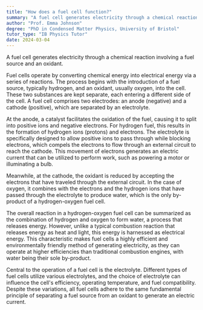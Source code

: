 ```yaml
---
title: "How does a fuel cell function?"
summary: "A fuel cell generates electricity through a chemical reaction between a fuel source and an oxidant."
author: "Prof. Emma Johnson"
degree: "PhD in Condensed Matter Physics, University of Bristol"
tutor_type: "IB Physics Tutor"
date: 2024-03-04
---
```


A fuel cell generates electricity through a chemical reaction involving a fuel source and an oxidant.

Fuel cells operate by converting chemical energy into electrical energy via a series of reactions. The process begins with the introduction of a fuel source, typically hydrogen, and an oxidant, usually oxygen, into the cell. These two substances are kept separate, each entering a different side of the cell. A fuel cell comprises two electrodes: an anode (negative) and a cathode (positive), which are separated by an electrolyte.

At the anode, a catalyst facilitates the oxidation of the fuel, causing it to split into positive ions and negative electrons. For hydrogen fuel, this results in the formation of hydrogen ions (protons) and electrons. The electrolyte is specifically designed to allow positive ions to pass through while blocking electrons, which compels the electrons to flow through an external circuit to reach the cathode. This movement of electrons generates an electric current that can be utilized to perform work, such as powering a motor or illuminating a bulb.

Meanwhile, at the cathode, the oxidant is reduced by accepting the electrons that have traveled through the external circuit. In the case of oxygen, it combines with the electrons and the hydrogen ions that have passed through the electrolyte to produce water, which is the only by-product of a hydrogen-oxygen fuel cell.

The overall reaction in a hydrogen-oxygen fuel cell can be summarized as the combination of hydrogen and oxygen to form water, a process that releases energy. However, unlike a typical combustion reaction that releases energy as heat and light, this energy is harnessed as electrical energy. This characteristic makes fuel cells a highly efficient and environmentally friendly method of generating electricity, as they can operate at higher efficiencies than traditional combustion engines, with water being their sole by-product.

Central to the operation of a fuel cell is the electrolyte. Different types of fuel cells utilize various electrolytes, and the choice of electrolyte can influence the cell's efficiency, operating temperature, and fuel compatibility. Despite these variations, all fuel cells adhere to the same fundamental principle of separating a fuel source from an oxidant to generate an electric current.
    